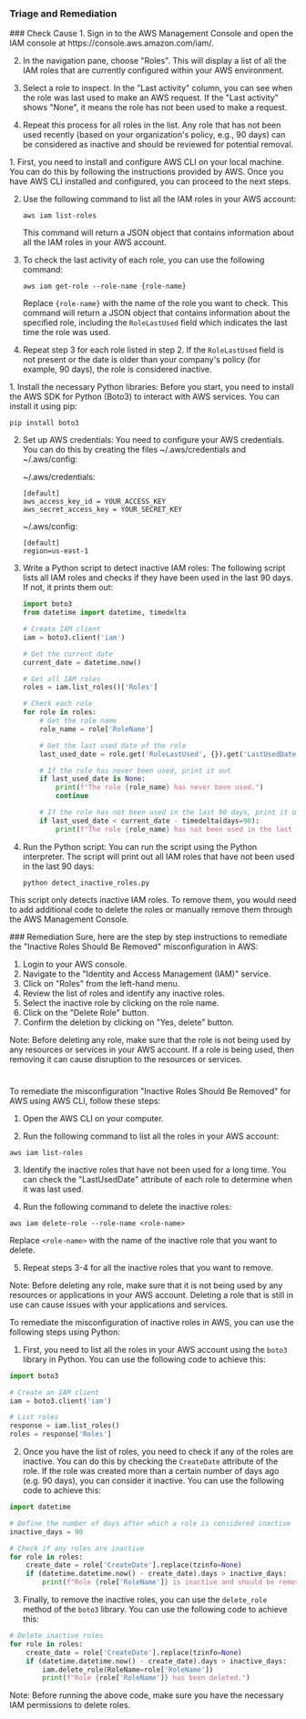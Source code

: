 
### Triage and Remediation
<Tabs>

<Tab title='Cause'>
### Check Cause
<AccordionGroup>
<Accordion title='Using Console' defaultOpen='true'>
1. Sign in to the AWS Management Console and open the IAM console at https://console.aws.amazon.com/iam/.

2. In the navigation pane, choose "Roles". This will display a list of all the IAM roles that are currently configured within your AWS environment.

3. Select a role to inspect. In the "Last activity" column, you can see when the role was last used to make an AWS request. If the "Last activity" shows "None", it means the role has not been used to make a request.

4. Repeat this process for all roles in the list. Any role that has not been used recently (based on your organization's policy, e.g., 90 days) can be considered as inactive and should be reviewed for potential removal.
</Accordion>

<Accordion title='Using CLI'>
1. First, you need to install and configure AWS CLI on your local machine. You can do this by following the instructions provided by AWS. Once you have AWS CLI installed and configured, you can proceed to the next steps.

2. Use the following command to list all the IAM roles in your AWS account:

   ```
   aws iam list-roles
   ```
   This command will return a JSON object that contains information about all the IAM roles in your AWS account.

3. To check the last activity of each role, you can use the following command:

   ```
   aws iam get-role --role-name {role-name}
   ```
   Replace `{role-name}` with the name of the role you want to check. This command will return a JSON object that contains information about the specified role, including the `RoleLastUsed` field which indicates the last time the role was used.

4. Repeat step 3 for each role listed in step 2. If the `RoleLastUsed` field is not present or the date is older than your company's policy (for example, 90 days), the role is considered inactive.
</Accordion>

<Accordion title='Using Python'>
1. Install the necessary Python libraries: Before you start, you need to install the AWS SDK for Python (Boto3) to interact with AWS services. You can install it using pip:

   ```
   pip install boto3
   ```

2. Set up AWS credentials: You need to configure your AWS credentials. You can do this by creating the files ~/.aws/credentials and ~/.aws/config:

   ~/.aws/credentials:
   ```
   [default]
   aws_access_key_id = YOUR_ACCESS_KEY
   aws_secret_access_key = YOUR_SECRET_KEY
   ```

   ~/.aws/config:
   ```
   [default]
   region=us-east-1
   ```

3. Write a Python script to detect inactive IAM roles: The following script lists all IAM roles and checks if they have been used in the last 90 days. If not, it prints them out:

   ```python
   import boto3
   from datetime import datetime, timedelta

   # Create IAM client
   iam = boto3.client('iam')

   # Get the current date
   current_date = datetime.now()

   # Get all IAM roles
   roles = iam.list_roles()['Roles']

   # Check each role
   for role in roles:
       # Get the role name
       role_name = role['RoleName']

       # Get the last used date of the role
       last_used_date = role.get('RoleLastUsed', {}).get('LastUsedDate')

       # If the role has never been used, print it out
       if last_used_date is None:
           print(f"The role {role_name} has never been used.")
           continue

       # If the role has not been used in the last 90 days, print it out
       if last_used_date < current_date - timedelta(days=90):
           print(f"The role {role_name} has not been used in the last 90 days.")
   ```

4. Run the Python script: You can run the script using the Python interpreter. The script will print out all IAM roles that have not been used in the last 90 days:

   ```
   python detect_inactive_roles.py
   ```

This script only detects inactive IAM roles. To remove them, you would need to add additional code to delete the roles or manually remove them through the AWS Management Console.
</Accordion>

</AccordionGroup>
</Tab>
<Tab title='Remediation'>
### Remediation

<AccordionGroup>
<Accordion title='Using Console' defaultOpen='true'>
Sure, here are the step by step instructions to remediate the "Inactive Roles Should Be Removed" misconfiguration in AWS:

1. Login to your AWS console.
2. Navigate to the "Identity and Access Management (IAM)" service.
3. Click on "Roles" from the left-hand menu.
4. Review the list of roles and identify any inactive roles.
5. Select the inactive role by clicking on the role name.
6. Click on the "Delete Role" button.
7. Confirm the deletion by clicking on "Yes, delete" button.

Note: Before deleting any role, make sure that the role is not being used by any resources or services in your AWS account. If a role is being used, then removing it can cause disruption to the resources or services.

#
</Accordion>

<Accordion title='Using CLI'>
To remediate the misconfiguration "Inactive Roles Should Be Removed" for AWS using AWS CLI, follow these steps:

1. Open the AWS CLI on your computer.

2. Run the following command to list all the roles in your AWS account:

```
aws iam list-roles
```

3. Identify the inactive roles that have not been used for a long time. You can check the "LastUsedDate" attribute of each role to determine when it was last used.

4. Run the following command to delete the inactive roles:

```
aws iam delete-role --role-name <role-name>
```

Replace `<role-name>` with the name of the inactive role that you want to delete.

5. Repeat steps 3-4 for all the inactive roles that you want to remove.

Note: Before deleting any role, make sure that it is not being used by any resources or applications in your AWS account. Deleting a role that is still in use can cause issues with your applications and services.
</Accordion>

<Accordion title='Using Python'>
To remediate the misconfiguration of inactive roles in AWS, you can use the following steps using Python:

1. First, you need to list all the roles in your AWS account using the `boto3` library in Python. You can use the following code to achieve this:

```python
import boto3

# Create an IAM client
iam = boto3.client('iam')

# List roles
response = iam.list_roles()
roles = response['Roles']
```

2. Once you have the list of roles, you need to check if any of the roles are inactive. You can do this by checking the `CreateDate` attribute of the role. If the role was created more than a certain number of days ago (e.g. 90 days), you can consider it inactive. You can use the following code to achieve this:

```python
import datetime

# Define the number of days after which a role is considered inactive
inactive_days = 90

# Check if any roles are inactive
for role in roles:
    create_date = role['CreateDate'].replace(tzinfo=None)
    if (datetime.datetime.now() - create_date).days > inactive_days:
        print(f"Role {role['RoleName']} is inactive and should be removed.")
```

3. Finally, to remove the inactive roles, you can use the `delete_role` method of the `boto3` library. You can use the following code to achieve this:

```python
# Delete inactive roles
for role in roles:
    create_date = role['CreateDate'].replace(tzinfo=None)
    if (datetime.datetime.now() - create_date).days > inactive_days:
        iam.delete_role(RoleName=role['RoleName'])
        print(f"Role {role['RoleName']} has been deleted.")
```

Note: Before running the above code, make sure you have the necessary IAM permissions to delete roles.
</Accordion>

</AccordionGroup>
</Tab>
</Tabs>
